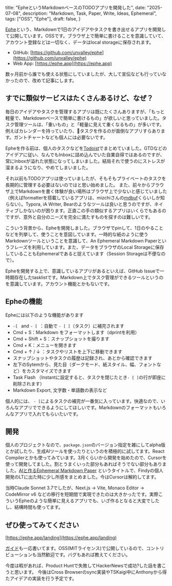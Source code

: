   title: "EpheというMarkdownベースのTODOアプリを開発した",
  date: "2025-07-08",
  description: "Markdown, Task, Paper, Write, Ideas, Ephemeral",
  tags: ["OSS", "Ephe"],
  draft: false,
}

[Ephe](https://ephe.app/landing)という、Markdownで1日のアイデアやタスクを書き出せるアプリを開発して公開しています。OSSです。ブラウザ上で簡単に書けることを意識していて、アカウント登録などは一切なく、データはlocal storageに保存されます。

- GitHub: [https://github.com/unvalley/ephe](https://github.com/unvalley/ephe)
- Web App: [https://ephe.app](https://ephe.app)

数ヶ月前から誰でも使える状態にしていましたが、大して宣伝なども行っていなかったので、改めて記事にします。

## すでに類似サービスはたくさんあるけど、なぜ？

毎日のアイデアやタスクを管理するアプリは既にたくさんありますが、「もっと軽量で、Markdownベースで簡単に書けるもの」が欲しいと思っていました。タスク管理ツールは、「重いもの」と「軽量に見えて重くなるもの」が多いです。例えばカレンダーを持っていたり、タスクを作るのが面倒なアプリすらあります。ガントチャートなども個人には必要ないです。

Epheを作る前は、個人のタスクなどを[Todoist](https://todoist.com)でまとめていました。GTDなどのアイデアに従い、なんでもInboxに詰め込んでいた自業自得ではあるのですが、常にInboxが溢れた状態になってしまいました。結局それで使うのにストレスが溜まるようになり、やめてしまいました。

それ以前もTODOアプリは使っていましたが、そもそもプライベートのタスクを長期的に管理する必要はないのではと思い始めました。
また、前々からブラウザ上でMarkdownを書く体験が良い場所はブラウザ上で少ないと感じていました（例えばformatterを搭載しているアプリは、mizchiさんの[mdbuf](https://github.com/mizchi/mdbuf)くらいしか知らない）。Typora, iA Writer, Bearのようなツールは良いと思うのですが、ネイティブしかないのが困ります。正直この手の類似するアプリはいくらでもあるのですが、意外と自分のニーズを完全に満たすものを探すのは難しいです。

こういう背景から、Epheを開発しました。ブラウザでpinして、1日のやることなどを列挙して、使うことを意図しています。一時的な紙のように使うMarkdownツールということを意識して、An Ephemeral Markdown Paperというフレーズを利用しています。また、データをブラウザのLocal Storageに保存していることもEphemeralであると捉えています（Session Storageは不便なので）。

Epheを開発する上で、意識しているアプリがあるといえば、GitHub Issueで一時期存在したtasklistです。Markdown上でタスク管理ができるツールというのを意識しています。アカウント機能とかもないです。

## Epheの機能

Epheには以下のような機能があります

- `-[ ` and `- [ `：自動で `- [ ]`（タスク）に補完されます
- Cmd + S：Markdown をフォーマットします（dprintを利用）
- Cmd + Shift + S：スナップショットを撮ります
- Cmd + K：メニューを開きます
- Cmd + ↑ / ↓ ：タスクやリストを上下に移動できます
- スナップショットやタスクの履歴は記録され、あとから確認できます
- 左下のSytemから、見た目（ダークモード、紙スタイル、幅、フォントなど）をカスタマイズできます
- Task Flash （Instantに設定すると、タスクを閉じたとき`- [ ]`の行が即座に削除されます）
- Markdown Export, 文字数・単語数の表示など

個人的には、 `- [`によるタスクの補完が一番気に入っています。快適なので、いろんなアプリでできるようにしてほしいです。Markdownのフォーマットもいろんなアプリで入れてもらいたいです。

## 開発

個人のプロジェクトなので、`package.json`のバージョン指定を雑にしてalpha版とか試したり、生成AIツールを使ったりというのを積極的に試してます。React Compilerとかも使ってみています。3月くらいから開発を始めたので、Cursorを使って開発してました。割とうまくいった部分もあればそうでない部分もありました。[AIと作るEphemeral Markdown Paper](https://speakerdeck.com/unvalley/building-an-ephemeral-markdown-paper-with-ai) というタイトルで、Findyの個人開発のLTに出た時に少し所感をまとめました。今はCursorは解約してます。

当時Claude Sonnet 3.7でしたが、Next.js → Vite, Monaco Editor → CodeMirror v6 などの移行を短期間で実現できたのは大きかったです。実際こういうEpheのような簡単に見えるアプリでも、いざ作るとなると大変でしたし、結構時間も使ってます。

## ぜひ使ってみてください

[https://ephe.app/landing](https://ephe.app/landing)

[ガイド](https://github.com/unvalley/ephe/blob/main/.github/guide.md)も一応書いてます。OSS(MITライセンス)で公開しているので、コントリビューションも当然歓迎です。バグもあれば教えてください。

今度は暇があれば、Product Huntで失敗してHackerNewsで成功?した話を書こうと思います。
今後はCross Browserのsync実装やTSKaigi中にAnthonyから得たアイデアの実装を行う予定です。
